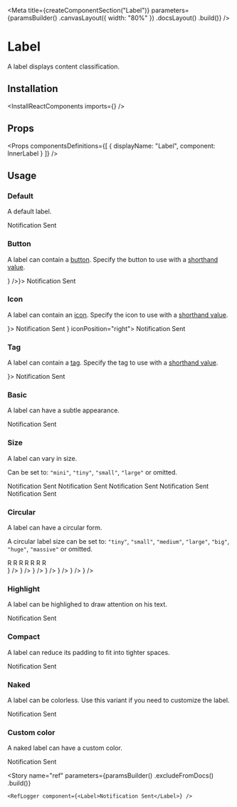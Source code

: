 
<Meta
    title={createComponentSection("Label")}
    parameters={paramsBuilder()
        .canvasLayout({ width: "80%" })
        .docsLayout(<ReactComponentsLayout semanticPath="/elements/label" />)
        .build()}
/>

# Label

A label displays content classification.

## Installation

<InstallReactComponents imports={<Imports />} />

## Props

<HocWarning componentName="Label" semanticPath="/elements/label" />

<Props
    componentsDefinitions={[
        { displayName: "Label", component: InnerLabel }
    ]}
/>

## Usage

### Default

A default label.

<Preview>
    <Story name="default">
        <Label>Notification Sent</Label>
    </Story>
</Preview>

### Button

A label can contain a [button](?path=/docs/components-button--default-story). Specify the button to use with a [shorthand value](?path=/docs/getting-started-shorthand-props--page).

<Preview>
    <Story name="button">
        <Label button={<Button icon={<CloseIcon />} />}>
            Notification Sent
        </Label>
    </Story>
</Preview>

### Icon

A label can contain an [icon](?path=/docs/materials-icons--page). Specify the icon to use with a [shorthand value](?path=/docs/getting-started-shorthand-props--page).

<Preview>
    <Story name="icon">
        <div className="flex items-space-between">
            <Label icon={<InfoIcon />}>
                Notification Sent
            </Label>
            <Label icon={<CheckIcon />} iconPosition="right">
                Notification Sent
            </Label>
        </div>
    </Story>
</Preview>

### Tag

A label can contain a [tag](?path=/docs/components-label-tag--default-story). Specify the tag to use with a [shorthand value](?path=/docs/getting-started-shorthand-props--page).

<Preview>
    <Story name="tag">
        <Label tag={<Tag className="bg-primary-500" />}>
            Notification Sent
        </Label>
    </Story>
</Preview>

### Basic

A label can have a subtle appearance.

<Preview>
    <Story name="basic">
        <Label basic>Notification Sent</Label>
    </Story>
</Preview>

### Size

A label can vary in size.

Can be set to: `"mini"`, `"tiny"`, `"small"`, `"large"` or omitted.

<Preview>
    <Story name="size">
        <div className="flex items-end items-space-between">
            <Label size="mini">Notification Sent</Label>
            <Label size="tiny">Notification Sent</Label>
            <Label size="small">Notification Sent</Label>
            <Label>Notification Sent</Label>
            <Label size="large">Notification Sent</Label>
        </div>
    </Story>
</Preview>

### Circular

A label can have a circular form.

A circular label size can be set to: `"tiny"`, `"small"`, `"medium"`, `"large"`, `"big"`, `"huge"`, `"massive"` or omitted.

<Preview>
    <Story name="circular">
        <div className="flex">
            <div className="flex items-end items-space-between mr4">
                <Label circular size="tiny">R</Label>
                <Label circular size="small">R</Label>
                <Label circular>R</Label>
                <Label circular size="large">R</Label>
                <Label circular size="big">R</Label>
                <Label circular size="huge">R</Label>
                <Label circular size="massive">R</Label>
            </div>
            <div className="flex items-end items-space-between">
                <Label circular size="tiny" icon={<LightbulbIcon />} />
                <Label circular size="small" icon={<LightbulbIcon />} />
                <Label circular icon={<LightbulbIcon />} />
                <Label circular size="large" icon={<LightbulbIcon />} />
                <Label circular size="big" icon={<LightbulbIcon />} />
                <Label circular size="huge" icon={<LightbulbIcon />} />
                <Label circular size="massive" icon={<LightbulbIcon />} />
            </div>
        </div>
    </Story>
</Preview>

### Highlight

A label can be highlighed to draw attention on his text.

<Preview>
    <Story name="highlight">
        <Label highlight>Notification Sent</Label>
    </Story>
</Preview>

### Compact

A label can reduce its padding to fit into tighter spaces.

<Preview>
    <Story name="compact">
        <Label compact>Notification Sent</Label>
    </Story>
</Preview>


### Naked

A label can be colorless. Use this variant if you need to customize the label.

<Preview>
    <Story name="naked">
        <Label naked>Notification Sent</Label>
    </Story>
</Preview>

### Custom color

A naked label can have a custom color.

<Preview>
    <Story name="custom-color">
        <Label
            naked
            style={{
                backgroundColor: "#FFF6E7",
                color: "var(--marine-500)",
                border: "1px solid #FEE9C3"
            }}
        >
            Notification Sent
        </Label>
    </Story>
</Preview>

<Story
    name="ref"
    parameters={paramsBuilder()
        .excludeFromDocs()
        .build()}
>
    <RefLogger component={<Label>Notification Sent</Label>} />
</Story>



